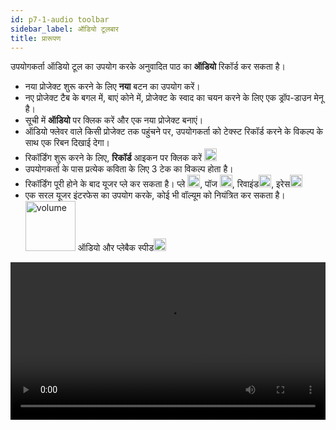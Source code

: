 ```yaml
---
id: p7-1-audio toolbar
sidebar_label: ऑडियो टूलबार
title: प्रारूपण
---
```



उपयोगकर्ता ऑडियो टूल का उपयोग करके अनुवादित पाठ का **ऑडियो** रिकॉर्ड कर सकता है।

- नया प्रोजेक्ट शुरू करने के लिए **नया** बटन का उपयोग करें।
- नए प्रोजेक्ट टैब के बगल में, बाएं कोने में, प्रोजेक्ट के स्वाद का चयन करने के लिए एक ड्रॉप-डाउन मेनू है।
- सूची में **ऑडियो** पर क्लिक करें और एक नया प्रोजेक्ट बनाएं।
- ऑडियो फ्लेवर वाले किसी प्रोजेक्ट तक पहुंचने पर, उपयोगकर्ता को टेक्स्ट रिकॉर्ड करने के विकल्प के साथ एक रिबन दिखाई देगा।
- रिकॉर्डिंग शुरू करने के लिए, **रिकॉर्ड** आइकन पर क्लिक करें <img src="/assets/record.PNG" width="20px" alt="record"/>
- उपयोगकर्ता के पास प्रत्येक कविता के लिए 3 टेक का विकल्प होता है।
- रिकॉर्डिंग पूरी होने के बाद यूजर प्ले कर सकता है। प्ले <img src="/assets/play.PNG" width="20px" alt=""/>, पॉज <img src="/assets/pause.PNG" width="20px" alt="pause"/>, रिवाइंड<img src="/assets/rewind.PNG" width="20px" alt="rewind"/>, इरेस<img src="/assets/delete.PNG" width="20px" alt="delete"/> 
- एक सरल यूजर इंटरफेस का उपयोग करके, कोई भी वॉल्यूम को नियंत्रित कर सकता है।<img src="/assets/volume.PNG" width="80px" alt="volume"/> ऑडियो और  प्लेबैक स्पीड<img src="/assets/speed.PNG" width="20px" alt="audioplayback"/>


<video controls src="/assets/Audio.mov" width="100%" type="video/mov"/>



### रिकॉर्डिंग टूलबार ###

<img src="/0.5.3/hi_audio_toolbar.png"  width="1000px" alt="audio"/>

**ऑडियो** मोड में रिकॉर्डिंग शुरू करने के लिए, उपयोगकर्ता को रिकॉर्डिंग में मदद करने के लिए टूल के साथ एक काला रिबन दिखाई देगा।

- उपयोगकर्ता अलग-अलग **गति** सेटिंग्स के साथ प्लेबैक स्पीड को नियंत्रित कर सकता है।
- नई ऑडियो रिकॉर्डिंग **रिकॉर्ड (R)** पर क्लिक करके शुरू की जाती हैं।
- रिकॉर्ड बटन पर क्लिक करने के बाद यह पॉज बटन में बदल जाएगा, इससे उपयोगकर्ता रिकॉर्डिंग के दौरान पॉज कर सकेगा।
- **स्टॉप (S)** बटन रिकॉर्डिंग को पूरी तरह से बंद कर देगा।
- एक **रिवाइंड (<)** बटन उपयोगकर्ता को ऑडियो प्लेबैक में पीछे जाने और रिकॉर्डिंग की समीक्षा करने में सक्षम बनाता है।
- **चलाएँ / रोकें (P)** बटन उपयोगकर्ता को प्लेबैक के दौरान ऑडियो शुरू या बंद करने की अनुमति देते हैं।
- **डिलीट** बटन उपयोगकर्ता को अपनी रिकॉर्डिंग से ऑडियो के चयनित ट्रैक/पद्य को हटाने में सक्षम बनाता है।
- **वॉल्यूम** नियंत्रण बटन प्लेबैक ऑडियो के वॉल्यूम स्तर को समायोजित करता है।
- यह उपयोगकर्ता को **+** या **-** बटन पर क्लिक करके ध्वनि को बढ़ाने या घटाने की अनुमति देता है।
- उपयोगकर्ता के पास प्रत्येक कविता के लिए 3 टेक **ए बी सी** का विकल्प होता है, डबल-क्लिक करके उपयोगकर्ता आगे के उपयोग के लिए सर्वश्रेष्ठ टेक का चयन कर सकता है।
- सेटिंग्स सुविधा उपयोगकर्ता को उनकी प्राथमिकताओं के अनुसार माइक्रोफ़ोन/हेडफ़ोन की पसंद को अनुकूलित करने में सक्षम बनाती है।

### किसी वचन का ऑडियो कैसे डिलीट करें? ###

- उस पद्य पर जाएँ जिसे हटाना है।
- **टेक** पर क्लिक करें जिसे हटाना है।
- **डिलीट** आइकन पर क्लिक करें।

### ऑडियो फ़ाइल कैसे निर्यात करें? ###

- प्रोजेक्ट पृष्ठ से उस प्रोजेक्ट का चयन करके प्रारंभ करें जिसे आप **निर्यात** करना चाहते हैं
- प्रोजेक्ट के दाईं ओर नीचे की ओर इशारा करते हुए तीर का पता लगाएं और उस पर क्लिक करें
- थ्री-डॉट मेनू ढूंढें और उस पर क्लिक करें
- दिखाई देने वाले मेनू में, **निर्यात** विकल्प चुनें
- निर्यात सेटिंग्स के लिए एक संवाद बॉक्स खुलेगा, जिसमें आपको निम्नलिखित निर्यात विकल्प मिलेंगे
   - **पद्य-वार** (डिफ़ॉल्ट): यह सेटिंग प्रोजेक्ट को छंद-दर-पद्य निर्यात करती है
   - **अध्याय-वार:** यह विकल्प पूरे अध्याय को एक फ़ाइल के रूप में निर्यात करता है
   - **पूर्ण परियोजना:** आप इस विकल्प का उपयोग करके संपूर्ण परियोजना को निर्यात कर सकते हैं, यह परियोजना में सभी व्यक्तिगत योगदान को जोड़ देगा

<video controls src="/0.5.3/en_audio_toolbar12.mov" width="100%" type="video/mov"/>

### ऑडियो रिकॉर्डिंग के लिए शॉर्टकट कीज ###
- R - रिकार्ड
- E - बायोडाटा रिकॉर्ड
- P - पॉज़ रिकॉर्ड
- S - स्टॉप रिकॉर्ड
- < - रिवाइंड करें
- Space Bar - प्लेबैक रोकें
- Enter / Return - प्लेबैक प्रारंभ करें
- A , B , C - परिवर्तन लें
- (+) वॉल्यूम बढ़ाएँ
- ( - ) नीची मात्रा